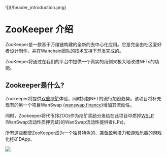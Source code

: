 
<div style={{marginBottom:20}}>
![](/header_introduction.png)
</div>

# ZooKeeper 介绍

ZooKeeper是一款基于万维链构建的全新的去中心化应用。它是完全由社区爱好者设计制作，并在Wanchain团队的技术支持下开发完成的。

ZooKeeper将通过在我们的平台中提供一个真实的用例来极大地改进NFTs的功能。


## Zookeeper是什么?

Zookeeper将提供[双重挖矿](/features#dual-farming)体验，同时拥抱NFT的流行加密趋势。该项目将补充现有的另一个项目WanSwap ([wanswap.finance](https://wanswap.finance))增加其流动性。

同时，Zookeeper将代币($ZOO)作为挖矿奖励分发给在此项目中质押[WSLP](/faq#wslp-token) (WanSwap流动性质押凭证)的WanSwap流动性提供者(LPs)。

所有这些都使ZooKeeper成为一个独具特色的、兼备盈利潜力和游戏乐趣的游戏化挖矿DApp。

![](/footer_introduction.png)
